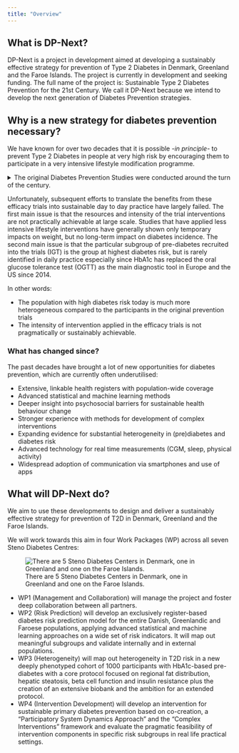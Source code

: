 ```yaml
---
title: "Overview"
---
```


## What is DP-Next?

DP-Next is a project in development aimed at developing a sustainably effective strategy for prevention of Type 2 Diabetes in Denmark, Greenland and the Faroe Islands. The project is currently in development and seeking funding. The full name of the project is: Sustainable Type 2 Diabetes Prevention for the 21st Century. We call it DP-Next because we intend to develop the next generation of Diabetes Prevention strategies.

## Why is a new strategy for diabetes prevention necessary?

We have known for over two decades that it is possible *-in principle-* to prevent Type 2 Diabetes in people at very high risk by encouraging them to participate in a very intensive lifestyle modification programme.

<details>

<summary>The original Diabetes Prevention Studies were conducted around the turn of the century.</summary>

<ul>

<li>The <a href="https://doi.org/10.1056/nejmoa012512">Diabetes
Prevention Program</a> (USA)</li>

<li>The <a href="https://doi.org/10.1056/nejm200105033441801">Diabetes
Prevention Study</a> (Finland)</li>

<li>The <a href="https://doi.org/10.2337/diacare.20.4.537">Da Qing
Study</a> (China)</li>

</ul>

</details>

Unfortunately, subsequent efforts to translate the benefits from these efficacy trials into sustainable day to day practice have largely failed. The first main issue is that the resources and intensity of the trial interventions are not practically achievable at large scale. Studies that have applied less intensive lifestyle interventions have generally shown only temporary impacts on weight, but no long-term impact on diabetes incidence. The second main issue is that the particular subgroup of pre-diabetes recruited into the trials (IGT) is the group at highest diabetes risk, but is rarely identified in daily practice especially since HbA1c has replaced the oral glucose tolerance test (OGTT) as the main diagnostic tool in Europe and the US since 2014.

In other words:

-   The population with high diabetes risk today is much more heterogeneous compared to the participants in the original prevention trials 
-   The intensity of intervention applied in the efficacy trials is not pragmatically or sustainably achievable.

### What has changed since?

The past decades have brought a lot of new opportunities for diabetes prevention, which are currently often underutilised:

-   Extensive, linkable health registers with population-wide coverage 
-   Advanced statistical and machine learning methods
-   Deeper insight into psychosocial barriers for sustainable health behaviour change
-   Stronger experience with methods for development of complex interventions
-   Expanding evidence for substantial heterogeneity in (pre)diabetes and diabetes risk
-   Advanced technology for real time measurements (CGM, sleep, physical activity)
-   Widespread adoption of communication via smartphones and use of apps

## What will DP-Next do?

We aim to use these developments to design and deliver a sustainably effective strategy for prevention of T2D in Denmark, Greenland and the Faroe Islands.

We will work towards this aim in four Work Packages (WP) across all seven Steno Diabetes Centres:

![There are 5 Steno Diabetes Centers in Denmark, one in Greenland and one on the Faroe Islands.](images/map-steno-centers.jpg){#fig-map-steno-centers}

- WP1 (Management and Collaboration) will manage the project and foster deep collaboration between all partners. 
- WP2 (Risk Prediction) will develop an exclusively register-based diabetes risk prediction model for the entire Danish, Greenlandic and Faroese populations, applying advanced statistical and machine learning approaches on a wide set of risk indicators. It will map out meaningful subgroups and validate internally and in external populations.
- WP3 (Heterogeneity) will map out heterogeneity in T2D risk in a new deeply phenotyped cohort of 1000 participants with HbA1c-based pre-diabetes with a core protocol focused on regional fat distribution, hepatic steatosis, beta cell function and insulin resistance plus the creation of an extensive biobank and the ambition for an extended protocol.
- WP4 (Intervention Development) will develop an intervention for sustainable primary diabetes prevention based on co-creation, a "Participatory System Dynamics Approach" and the "Complex Interventions" framework and evaluate the pragmatic feasibility of intervention components in specific risk subgroups in real life practical settings.
